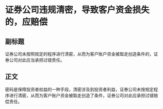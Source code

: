 # 证券公司违规清密，导致客户资金损失的，应赔偿
## 副标题
证券公司未按照规定的程序进行清密，从而为客户账户资金被取走创造条件的，证券公司对此应当承担过错责任。
## 正文
密码是保障投资者权益的一种手段，清密涉及到投资者利益，证券公司未按规定程序进行清密，从而为客户账户资金被取走创造了条件，证券公司对此应承担过错赔偿责任。